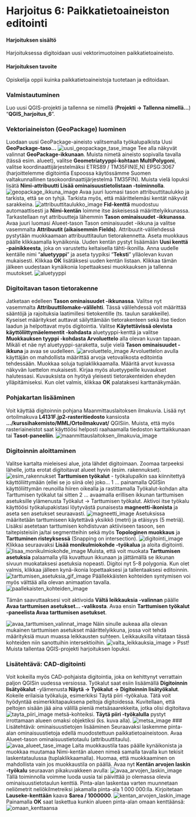 # Harjoitus 6: Paikkatietoaineiston editointi

#### Harjoituksen sisältö
Harjoituksessa digitoidaan uusi vektorimuotoinen paikkatietoaineisto.

#### Harjoituksen tavoite
Opiskelija oppii kuinka paikkatietoaineistoja tuotetaan ja editoidaan.


### Valmistautuminen
Luo uusi QGIS-projekti ja tallenna se nimellä (**Projekti → Tallenna nimellä…**) “**QGIS_harjoitus_6**”.

### Vektoriaineiston (GeoPackage) luominen
Luodaan uusi GeoPackage-aineisto valitsemalla työkalupalkista Uusi **GeoPackage-taso…**
![uusi_geopackage_tase_image](img/harjoitus_6/image21.png)
Tee alla näkyvät valinnat **GeoPackage-ikkunaan**. Muista nimetä aineisto sopivalla tavalla (tässä esim. alueet), valitse **Geometriatyyppi-kohtaan MultiPolygoni**, valitse koordinaattijärjestelmäksi ETRS89 / TM35FIN(E,N) EPSG:3067 (harjoittelemme digitointia Espoossa käytössämme Suomen valtakunnallinen tasokoordinaattijärjestelmä TM35FIN). Muista vielä lopuksi lisätä **Nimi-attribuutti Lisää ominaisuustietolistaan -toiminnolla**.
![geopackage_ikkuna_image](img/harjoitus_6/image14.png)
Avaa juuri luomasi tason attribuuttitaulukko ja tarkista, että se on tyhjä. Tarkista myös, että määrittelemäsi kentät näkyvät sarakkeina.
![attribuuttitaulukko_image](img/harjoitus_6/image4.png)
**Fid-kenttä** muodostuu automaattisesti ja **Nimi-kentän** loimme itse äskeisessä määrittelyikkunassa.
Tarkastellaan nyt attribuutteja lähemmin **Tason ominaisuudet -ikkunassa**. Avaa juuri luomasi Alueet-tason Tason ominaisuudet -ikkuna ja valitse vasemmalta **Attribuutit (aikaisemmin Fields)**. Attribuutit-välilehdessä pystytään muokkaamaan attribuuttitaulun tietorakennetta. Aseta muokkaus päälle klikkaamalla kynäikonia. Uuden kentän pystyt lisäämään **Uusi kenttä -painikkeesta**, joka on varustettu keltaisella tähti-ikonilla. 
Anna uudelle kentälle nimi “**aluetyyppi**” ja aseta tyypiksi “**Teksti**” ylläolevan kuvan mukaisesti. Klikkaa **OK** lisätäksesi uuden kentän listaan. Klikkaa tämän jälkeen uudestaan kynäikonia lopettaaksesi muokkauksen ja tallenna muutokset.
![aluetyyppi](img/harjoitus_6/image1.png)

### Digitoitavan tason tietorakenne
Jatketaan edelleen **Tason ominaisuudet -ikkunassa**. Valitse nyt vasemmalta **Attribuuttilomake-välilehti**. Tässä välilehdessä voit määrittää sääntöjä ja rajoituksia laatimillesi tietokentille (ts. taulun sarakkeille). Kyseiset määritykset auttavat säilyttämään tietorakenteen sekä itse tiedon laadun ja helpottavat myös digitointia.
Valitse **Käytettävissä olevista käyttöliittymäelementit -kohdasta** aluetyyppi-kenttä ja valitse **Muokkauksen tyyppi -kohdasta Arvoluettelo** alla olevan kuvan tapaan. Mikäli et näe nyt aluetyyppi-saraketta, sulje vielä **Tason ominaisuudet -ikkuna** ja avaa se uudelleen.
![arvoluettelo_image](img/harjoitus_6/image11.png)
Arvoluettelon avulla käyttäjän on mahdollista määrittää arvoja vetovalikosta editointia tehdessään. Muokkaa soluja tuplaklikkaamalla. Määritä arvot kuvassa näkyvän luettelon mukaisesti. Kirjaa myös aluetyypeille kuvaukset halutessasi. Kuvauksista on hyötyä yleisesti tietorakenteiden eheyden ylläpitämiseksi. Kun olet valmis, klikkaa **OK** palataksesi karttanäkymään. 

### Pohjakartan lisääminen
Voit käyttää digitoinnin pohjana Maanmittauslaitoksen ilmakuvia. Lisää nyt ortoilmakuva **L4131F.jp2-rasteritiedosto** kansiosta **.../kurssihakemisto/MML/Ortoilmakuvat/** QGISiin. Muista, että myös rasteriaineistot saat käyttöösi helposti raahaamalla tiedoston karttaikkunaan tai **Tasot-paneeliin**. 
![maanmittauslaitoksen_ilmakuvia_image](img/harjoitus_6/image13.png)

### Digitoinnin aloittaminen
Valitse kartalta mieleisesi alue, jota lähdet digitoimaan. Zoomaa tarpeeksi lähelle, jotta erotat digitoitavat alueet hyvin (esim. rakennukset).
![esim_rakennukset](img/harjoitus_6/image3.png)
**Tarttumisen työkalut** - työkalupalkin saa kiinnitettyä käyttöliittymään (ellei se jo siinä ole) joko… 
1 … painamalla QGISin käyttöliittymän reunoilla hiiren oikealla ja rastittamalla Työkalut-kohdan alta Tarttumisen työkalut tai sitten
2 … avaamalla erillisen ikkunan tarttumisen asetuksille ylämenusta Työkalut → Tarttumisen työkalut.
Aktivoi itse työkalu käyttöösi työkalupakistasi löytyvästä punaisesta **magneetti-ikonista** ja aseta sen asetukset seuraavasti.
![magneetti_image](img/harjoitus_6/image9.png)
Asetuksissa määritetään tarttumiseen käytettävä yksikkö (metri) ja etäisyys (5 metriä). Lisäksi asetetaan tarttumisen kohdistuvan aktiiviseen tasoon, sen taitepisteisiin ja/tai segmentteihin sekä myös **Topologinen muokkaus** ja **Tarttuminen risteyksessä** (Snapping on intersection).
![digitointi_image](img/harjoitus_6/image7.png)
Klikkaa seuraavaksi **Lisää monikulmiokohde -työkalua**  ja aloita digitointi. 
![lisaa_monikulmiokohde_image](img/harjoitus_6/image17.png)
Muista, että voit muokata **Tarttumisen asetuksia** palaamalla yllä kuvattuun ikkunaan ja jättämällä se ikkunan sivuun muokataksesi asetuksia nopeasti. Digitoi nyt 5-8 polygonia. Kun olet valmis, klikkaa jälleen kynä-ikonia lopettaaksesi ja tallentaaksesi editoinnin. 
![tarttumisen_asetuksia_gif_image](img/harjoitus_6/image18.gif)
Päällekkäisten kohteiden syntymisen voi myös välttää alla olevan animaation tavalla.
![paallekaisten_kohteiden_image](img/harjoitus_6/image19.gif)

Tämän saavuttaaksesi voit aktivoida **Vältä leikkauksia -valinnan** päälle **Avaa tarttumisen asetukset... -valikosta**. Avaa ensin **Tarttumisen työkalut -paneelista Avaa tarttumisen asetukset**.

![avaa_tarttumisen_valinnat_image](img/harjoitus_6/image12.png)
Näin sinulle aukeaa alla olevan mukainen tarttumisen asetukset määrittelyikkuna, jossa voit tehdä määrityksiä muun muassa leikkausten suhteen. Leikkauksilla viitataan tässä kohteiden niin sanottuihin intersektioihin.
![valta_leikkauksia_image](img/harjoitus_6/image16.png)
> Psst! Muista tallentaa QGIS-projekti harjoituksen lopuksi.



### Lisätehtävä: CAD-digitointi
Voit kokeilla myös CAD-pohjaista digitointia, joka on kehittynyt verrattain paljon QGISin uudessa versiossa. Työkalut saat esiin lisäämällä **Digitoinnin lisätyökalut** -ylämenusta **Näytä → Työkalut → Digitoinnin lisätyökalut**. 
Kokeile erilaisia työkaluja, esimerkiksi Täytä piiri -työkalua. Tätä voit hyödyntää esimerkkitapauksena peltoja digitoidessa. Kuvitellaan, että peltojen sisään jää aina välillä pieniä metsäsaarekkeita, jotka olisi digitoitava 
![tayta_piiri_image](img/harjoitus_6/image8.png)
metsä-kohteiksi. **Täytä piiri -työkalulla** pystyt irrottamaan alueen omaksi objektiksi (ks. kuva alla).
![metsa_image](img/harjoitus_6/image2.png)
### Lisätehtävä: ominaisuustietojen lisääminen
Seuraavaksi laskemme pinta-alan ominaisuustietoja edellä muodostettuun paikkatietoaineistoon. Avaa Alueet-tason ominaisuustietotaulu (attribuuttitaulu).
![avaa_alueet_tase_image](img/harjoitus_6/image15.png)
Laita muokkaustila taas päälle kynäikonista  ja muokkaa muutamaa Nimi-kentän alueen nimeä samalla tavalla kun tekisit laskentataulussa (tuplaklikkaamalla). Huomaa, että muokkaaminen on mahdollista vain jos muokkaustila on päällä.
Avaa nyt **Kentän arvojen laskin -työkalu** seuraavan pikakuvakkeen avulla: 
![avaa_arvojen_laskin_image](img/harjoitus_6/image5.jpg)
Tällä toiminnolla voimme luoda uusia tai päivittää jo olemassa olevia ominaisuustietotaulun kenttiä.  Pinta-alan laskentaa varten muunnetaan neliömetrit neliökilmetreiksi jakamalla pinta-ala 1 000 000:lla. Kirjoitetaan **Lauseke-kenttään** kaava **$area / 1000000**.
![kentan_arvojen_laskin_image](img/harjoitus_6/image10.jpg)
Painamalla **OK** saat laskettua kunkin alueen pinta-alan omaan kenttäänsä:
![omaan_kenttaansa](img/harjoitus_6/image20.jpg)

